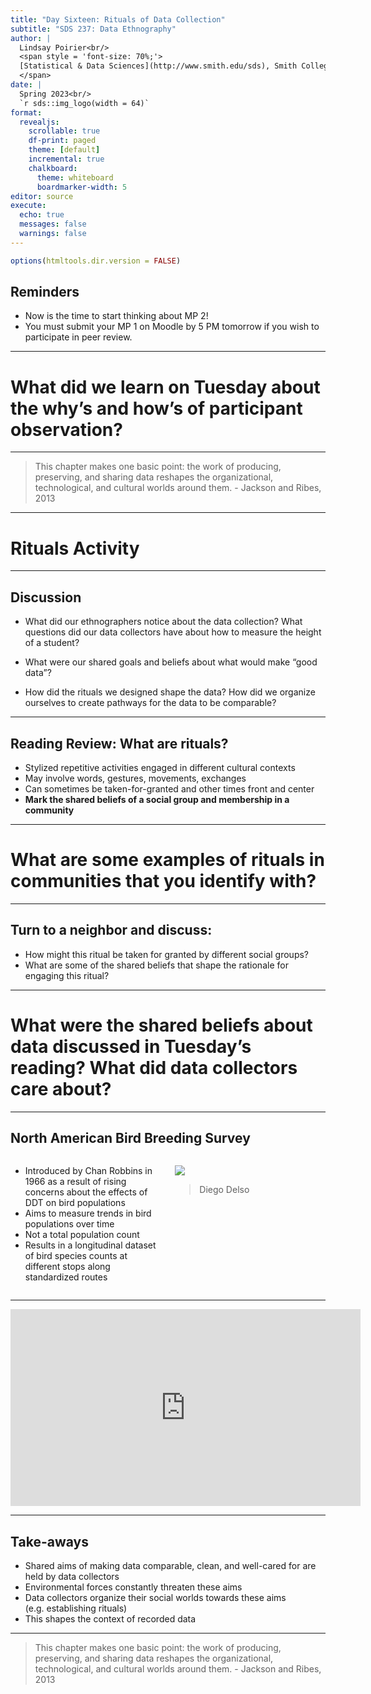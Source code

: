 ```yaml
---
title: "Day Sixteen: Rituals of Data Collection"
subtitle: "SDS 237: Data Ethnography"
author: |
  Lindsay Poirier<br/>
  <span style = 'font-size: 70%;'>
  [Statistical & Data Sciences](http://www.smith.edu/sds), Smith College<br/>
  </span>
date: |
  Spring 2023<br/>
  `r sds::img_logo(width = 64)`
format: 
  revealjs:
    scrollable: true
    df-print: paged
    theme: [default]
    incremental: true
    chalkboard:
      theme: whiteboard
      boardmarker-width: 5
editor: source
execute:
  echo: true
  messages: false
  warnings: false
---
```



```r
options(htmltools.dir.version = FALSE)
```



## Reminders

- Now is the time to start thinking about MP 2!
- You must submit your MP 1 on Moodle by 5 PM tomorrow if you wish to participate in peer review. 

---

# What did we learn on Tuesday about the why's and how's of participant observation?


---

> This chapter makes one basic point: the work of producing, preserving, and sharing data reshapes the organizational, technological, and cultural worlds around them. - Jackson and Ribes, 2013


---

# Rituals Activity

---

## Discussion

- What did our ethnographers notice about the data collection? What questions did our data collectors have about how to measure the height of a student?

- What were our shared goals and beliefs about what would make "good data"?

- How did the rituals we designed shape the data? How did we organize ourselves to create pathways for the data to be comparable? 


---

## Reading Review: What are rituals?

- Stylized repetitive activities engaged in different cultural contexts
- May involve words, gestures, movements, exchanges
- Can sometimes be taken-for-granted and other times front and center
- **Mark the shared beliefs of a social group and membership in a community**

---

# What are some examples of rituals in communities that you identify with?

---

## Turn to a neighbor and discuss:

- How might this ritual be taken for granted by different social groups?
- What are some of the shared beliefs that shape the rationale for engaging this ritual?

---


# What were the shared beliefs **about data** discussed in Tuesday's reading? What did data collectors care about?

---

## North American Bird Breeding Survey

:::: {.columns}

::: {.column width="50%"}

- Introduced by Chan Robbins in 1966 as a result of rising concerns about the effects of DDT on bird populations
- Aims to measure trends in bird populations over time
- Not a total population count
- Results in a longitudinal dataset of bird species counts at different stops along standardized routes

:::

::: {.column width="50%"}

![](https://upload.wikimedia.org/wikipedia/commons/thumb/5/50/Orop%C3%A9ndola_enmascarada_%28Oriolus_larvatus%29%2C_parque_nacional_Kruger%2C_Sud%C3%A1frica%2C_2018-07-25%2C_DD_44.jpg/220px-Orop%C3%A9ndola_enmascarada_%28Oriolus_larvatus%29%2C_parque_nacional_Kruger%2C_Sud%C3%A1frica%2C_2018-07-25%2C_DD_44.jpg)

> Diego Delso

:::
:::

---

<iframe width="560" height="315" src="https://www.youtube.com/embed/QeUbwr3-DCg" title="YouTube video player" frameborder="0" allow="accelerometer; autoplay; clipboard-write; encrypted-media; gyroscope; picture-in-picture; web-share" allowfullscreen></iframe>

---

## Take-aways

- Shared aims of making data comparable, clean, and well-cared for are held by data collectors
- Environmental forces constantly threaten these aims
- Data collectors organize their social worlds towards these aims (e.g. establishing rituals)
- This shapes the context of recorded data

--- 

> This chapter makes one basic point: the work of producing, preserving, and sharing data reshapes the organizational, technological, and cultural worlds around them. - Jackson and Ribes, 2013






  

